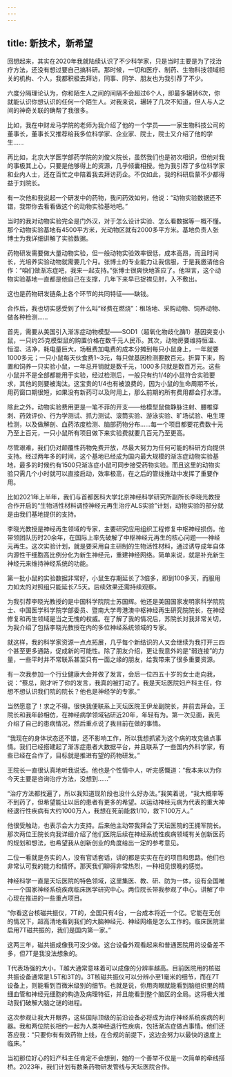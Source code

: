 ```yaml
---
---
---
```

title: 新技术，新希望
---




回想起来，其实在2020年我就陆续认识了不少科学家，只是当时主要是为了找治疗方法，还没有想过要自己搞科研。那时候，一切和医疗、制药、生物科技领域相关的机构、个人，我都积极去拜访，同事、同学、朋友也为我引荐了不少。

六度分隔理论认为，你和陌生人之间的间隔不会超过6个人，即最多辗转6次，你就能认识你想认识的任何一个陌生人。对我来说，辗转了几次不知道，但人与人之间的神奇关联的确帮了我很多。

比如，我在中财龙马学院的老师为我介绍了他的一个学员——一家生物科技公司的董事长，董事长又推荐给我多位科学家、企业家、院士，院士又介绍了他的学生……

再比如，北京大学医学部药学院的刘俊义院长，虽然我们也是初次相识，但他对我的事极其上心，只要是他够得上的资源，几乎倾囊相授。他为我引荐了多位科学家和业内人士，还在百忙之中陪着我去拜访药企。不仅如此，我的科研启蒙不少都得益于刘院长。

有一次他和我说起一个研发中的药物，我问药效如何，他说：“动物实验数据还不错，我带你去看看做这个的动物实验基地吧。”

当时的我对动物实验完全是门外汉，对于怎么设计实验、怎么看数据等一概不懂。那个动物实验基地有4500平方米，光动物区就有2000多平方米。基地负责人张博士为我详细讲解了实验数据。

药物研发需要做大量动物实验，但一般动物实验效率很低，成本高昂，而且时间长，光培养实验动物就需要几个月。张博士的专业能力让我信服，于是我邀请他合作：“咱们做渐冻症吧，我来一起支持。”张博士很爽快地答应了。他坦言，这个动物实验基地一直都是他自己在支撑，几年下来早已捉襟见肘，入不敷出。

这也是药物研发链条上各个环节的共同特征——缺钱。

合作后，我也切实感受到了什么叫“经费在燃烧”：租场地、采购动物、饲养动物、做各种检测……

首先，需要从美国引入渐冻症动物模型——SOD1（超氧化物歧化酶1）基因突变小鼠，一只约25克模型鼠的购置价格在数千元人民币。其次，动物房要维持恒温、恒湿、洁净，耗电量巨大，场租费加电费的成本分摊到每只小鼠身上，一年就要1000多元；一只小鼠每天伙食费1~3元，每只做基因检测要数百元。折算下来，购置和饲养一只实验小鼠，一年总开销就是数千元，1000多只就是数百万元。这些小鼠并不是全部都能用于实验，经过检测后，一般只有约1/4的小鼠符合实验要求，其他的则要被淘汰。这宝贵的1/4也有被浪费的，因为小鼠的生命周期不长，用药窗口期很短，如果没有新药可以及时用上，那么前期的所有费用都会打水漂。

除此之外，动物实验费用更是一笔不菲的开支——给模型鼠做静脉注射、腰椎穿刺、药效评价、行为学测试、抓力测试、滚筒实验、游泳实验、旷场试验、电生理检测，以及做解剖、血药浓度检测、脑部药物分布……每一个项目都要花费数十元乃至上百元，一只小鼠所有项目做下来实验费就要几百元乃至更高。

尽管艰难，我们仍对颠覆性药物免费开放，尽最大努力为任何可能的科研方向提供支持。经过两年多的时间，这个基地已经成为国内最大规模的渐冻症动物实验基地，最多的时候约有1500只渐冻症小鼠可同步接受药物实验。而且这里的动物实验只需几个小时就可以直接启动，效率极高，在之后的管线推动中发挥了重要作用。

比如2021年上半年，我们与首都医科大学北京神经科学研究所副所长李晓光教授合作开启的“生物活性材料调控神经元再生治疗ALS实验”计划，动物实验的部分就是由我们基地提供的支持。

李晓光教授是神经再生领域的专家，主要研究应用组织工程修复中枢神经损伤。他带领团队历时20余年，在国际上率先破解了中枢神经元再生的核心问题——神经元再生。这次实验计划，就是要采用自主研制的生物活性材料，通过诱导成年自体内源性干细胞高比例分化为新生神经元，重建神经网络。简单来说，就是补充新生神经元来维持神经系统的功能。

第一批小鼠的实验数据非常好，小鼠生存期延长了3倍多，即到100多天，而服用力如太的对照组只能延长7.5天。后续效果还需持续观察。

为我引荐李晓光教授的是中国科学院院士苏国辉。他还是美国国家发明家科学院院士、中国医学科学院学部委员、暨南大学粤港澳中枢神经再生研究院院长，在神经修复和再生领域是当之无愧的权威。在了解了我的情况后，苏院长对我非常关切，为我介绍了包括李晓光教授在内的多位神经系统领域的专家。

就这样，我的科学家资源一点点拓展，几乎每个新结识的人又会继续为我打开三四个甚至更多通路，促成新的可能性。除了朋友介绍，更让我意外的是“弱连接”的力量，一些平时并不常联系甚至只有一面之缘的朋友，给我带来了很多重要资源。

有一次我参加一个行业健康大会并做了发言，会后一位四五十岁的女士走向我，说：“蔡总，刚才听了你的发言，我真的被打动了。我是天坛医院妇产科主任，你想不想认识我们院的院长？他也是神经学的专家。”

当然愿意了！求之不得。很快我便联系上天坛医院王伊龙副院长，并前去拜会。王院长和我年龄相仿，在神经病学领域钻研近20年，年轻有为。第一次见面，我先介绍了自己的患病情况，然后重点说了我目前在做的事情。

“我现在的身体状态还不错，还不影响工作，所以我想抓紧为这个病的攻克做点事情。我们已经搭建起了渐冻症患者大数据平台，并且联系了一些国内外科学家，有些已经在合作了，目标就是推进有望的药物研发。”

王院长一直很认真地听我说话。他也是个性情中人，听完感慨道：“我本来以为你今天主要是咨询治疗方法，没想到……”

“治疗方法都找遍了，所以我知道现阶段也没什么好办法。”我笑着说，“我大概率等不到药了，但希望能让以后的患者有更多的希望。以运动神经元病为代表的重大神经退行性疾病有大约1000万人，我想在死前能救1/10，救下100万人。”

他很受触动，也表示会大力支持。后来他主动带我拜会了天坛医院的王拥军院长。那次两位王院长向我详细介绍了他们医院后续在神经系统性疾病领域有关创新医药的规划和想法，也希望我从创新创业的角度给出一定的参考意见。

二位一看就是务实的人，没有官话套话，讲的都是实实在在的项目和思路。他们也非常认可我的能力和情怀。那天我们聊得非常热烈，一种相见恨晚的感觉。

神经科学一直是天坛医院的特色领域，这里集医、教、研、防为一体，设有全国唯一一个国家神经系统疾病临床医学研究中心。两位院长带我参观了中心，讲解了中心现在推进的一些重点项目。

“你看这台核磁共振仪，7T的，全国只有4台，一台成本将近一个亿。它能在无创的情况下，超高清地看到我们的大脑神经元、神经网络是怎么工作的。临床医院里启用7T磁共振的，我们是国内第一家。”

这两三年，磁共振成像我可没少做。这台设备外观看起来和普通医院用的设备差不多，但7T是我没法想象的。

T代表场强的大小，T越大通常意味着可以成像的分辨率越高。目前医院用的核磁共振设备通常是1.5T和3T的。3T核磁共振仪可以分辨小至1毫米的细节，而在7T设备上，则能看到百微米级别的细节。也就是说，你用肉眼就能看到脑组织里的精细血管和神经元细胞的构造及病理特征，并且能看到整个脑区的全局。这将极大推动我们破解大脑之谜的进程。

这次参观让我大开眼界，这些国际顶级的前沿设备必将成为治疗神经系统疾病的利器。我和两位院长相约一起为人类神经退行性疾病，包括渐冻症做点事情。他们还答应我：“只要你有有效药物上线，在合规的前提下，这边会努力以最快的速度上临床。”

当初那位好心的妇产科主任肯定不会想到，她的一个善举不仅是一次简单的牵线搭桥。2023年，我们计划有数条药物研发管线与天坛医院合作。